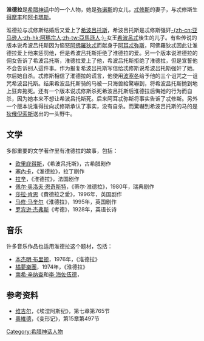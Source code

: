 '''淮德拉'''是[[希腊神话|希腊神话]]中的一个人物，她是[[弥诺斯|弥诺斯]]的女儿，[[忒修斯|忒修斯]]的妻子，与忒修斯生[[得摩丰|得摩丰]]和[[阿卡瑪斯|阿卡瑪斯]]。

淮德拉与忒修斯结婚后又爱上了[[希波吕托斯|希波吕托斯]]，希波吕托斯是忒修斯强奸[[亞馬遜人|-{zh-cn:亚马逊人;zh-hk:阿瑪宗人;zh-tw:亞馬遜人;}-]]女王[[希波呂忒|希波呂忒]]後生的儿子。有些传说的版本说希波吕托斯因为恼怒[[阿佛羅狄忒|阿佛羅狄忒]]而献身于[[阿耳忒弥斯|阿耳忒弥斯]]，阿佛羅狄忒因此让淮德拉爱上他来惩罚他，但是希波吕托斯拒绝了淮德拉的爱。另一个版本说淮德拉的佣女告诉了希波吕托斯，淮德拉爱上了他，希波吕托斯拒绝了淮德拉，但是宣誓他不会告诉别人這件事。作为报复希波吕托斯写信给忒修斯说希波吕托斯强奸了她。尔后她自杀。忒修斯相信了淮德拉的谎言，他使用[[波塞冬|波塞冬]]给予他的三个诅咒之一诅咒希波吕托斯。结果希波吕托斯骑的马被一只海兽給驚嚇到，将希波吕托斯抛到地上狂奔拖死。还有一个版本说忒修斯杀死希波吕托斯后淮德拉后悔她的行为而自杀，因为她本来不想让希波吕托斯死。后来阿耳忒弥斯将事实告诉了忒修斯。另外一个版本说淮得拉向忒修斯承认了事实，没有自杀。而驚嚇到希波吕托斯的马的是[[狄俄倪索斯|狄俄倪索斯]]送出的一头野牛。

== 文学 ==
多部重要的文学著作里有淮德拉的故事，包括：
* [[欧里庇得斯|欧里庇得斯]]，《希波吕托斯》，古希腊剧作
* [[塞內卡|塞內卡]]，《淮德拉》，拉丁剧作
* [[拉辛|拉辛]]，《淮德拉》，法国剧作
* [[佩尔·奥洛夫·恩奇斯特|佩尔·奥洛夫·恩奇斯特]]，《蒂尔·淮德拉》，1980年，瑞典剧作
* [[莎拉·肯恩|莎拉·肯恩]]《費德拉之愛》，1996年，英国剧作
* [[马修·马奎尔|马修·马奎尔]]《淮德拉》，1995年，英国剧作
* [[罗宾逊·杰弗斯|罗宾逊·杰弗斯]]《考德》，1928年，英语长诗

== 音乐 ==
许多音乐作品也适用淮德拉这个题材，包括：
* [[本杰明·布里顿|本杰明·布里顿]]，1976年，《淮德拉》
* [[橘夢樂團|橘夢樂團]]，1974年，《淮德拉》
* [[南希·辛纳查|南希·辛纳查]]和[[李·海佐伍德|李·海佐伍德]]，{{lang|en|Some Velvet Morning}}

== 参考资料 ==
* [[维吉尔|维吉尔]]，《埃涅阿斯纪》，第七章第765节
* [[奧維德|奧維德]]，《变形记》，第15章第497节

{{Authority control}}
[[Category:希腊神话人物|Category:希腊神话人物]]